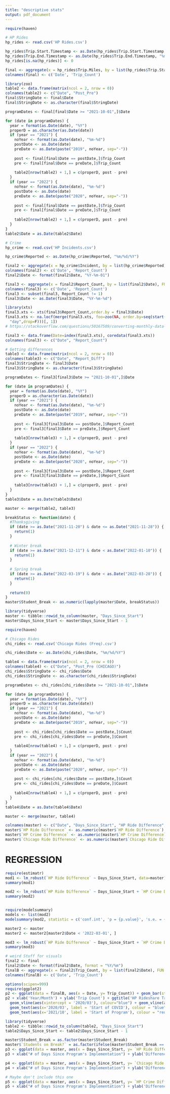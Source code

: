 ---
title: "descriptive stats"
output: pdf_document
---

```{r setup, include=FALSE}
require(haven)

# HP Rides
hp_rides <- read.csv('HP Rides.csv')

hp_rides$Trip.Start.Timestamp <- as.Date(hp_rides$Trip.Start.Timestamp, "%m/%d/%Y")
hp_rides$Trip.End.Timestamp <- as.Date(hp_rides$Trip.End.Timestamp, "%m/%d/%Y")
hp_rides[is.na(hp_rides)] <- 0

```

```{r}
final <- aggregate(x = hp_rides$Trip.Miles, by = list(hp_rides$Trip.Start.Timestamp), FUN = length)
colnames(final) <- c('Date', 'Trip_Count')
```

```{r}
library(zoo)
table2 <- data.frame(matrix(ncol = 2, nrow = 0))
colnames(table2) <- c("Date", "Post_Pre")
final$StringDate <- final$Date
final$StringDate <- as.character(final$StringDate)

programDates <- final[final$Date >= "2021-10-01",]$Date

for (date in programDates) {
  year = format(as.Date(date), "%Y")
  properD = as.character(as.Date(date))
  if (year == "2021") {
    noYear <- format(as.Date(date), "%m-%d")
    postDate <- as.Date(date)
    preDate <- as.Date(paste("2019", noYear, sep="-"))
    
    post <- final[final$Date == postDate,]$Trip_Count
    pre <- final[final$Date == preDate,]$Trip_Count
    
    table2[nrow(table2) + 1,] = c(properD, post - pre)
  }
  if (year == "2022") {
    noYear <- format(as.Date(date), "%m-%d")
    postDate <- as.Date(date)
    preDate <- as.Date(paste("2020", noYear, sep="-"))
    
    post <- final[final$Date == postDate,]$Trip_Count
    pre <- final[final$Date == preDate,]$Trip_Count
    
    table2[nrow(table2) + 1,] = c(properD, post - pre)
  }
}
table2$Date = as.Date(table2$Date)
```

```{r}
# Crime
hp_crime <- read.csv('HP Incidents.csv')

hp_crime$Reported <- as.Date(hp_crime$Reported, "%m/%d/%Y")

final2 <- aggregate(x = hp_crime$Incident, by = list(hp_crime$Reported), FUN = length)
colnames(final2) <- c('Date', 'Report_Count')
final2$Date <- format(final2$Date, "%Y-%m-01")

final3 <- aggregate(x = final2$Report_Count, by = list(final2$Date), FUN = sum)
colnames(final3) <- c('Date', 'Report_Count')
final3 <- subset(final3, Report_Count != 1)
final3$Date <- as.Date(final3$Date, "%Y-%m-%d")
```

``` {r}
library(xts)
final3.xts <- xts(final3$Report_Count,order.by = final3$Date)
final3.xts <- na.locf(merge(final3.xts, foo=zoo(NA, order.by=seq(start(final3.xts), end(final3.xts),
  "day",drop=F)))[, 1])
# https://stackoverflow.com/questions/50167509/converting-monthly-data-to-daily-in-r

final3 <- data.frame(Date=index(final3.xts), coredata(final3.xts))
colnames(final3) <- c("Date", "Report_Count")
```

```{r}
# Getting differences
table3 <- data.frame(matrix(ncol = 2, nrow = 0))
colnames(table3) <- c("Date", "Report_Diff")
final3$StringDate <- final3$Date
final3$StringDate <- as.character(final3$StringDate)

programDates <- final3[final3$Date >= "2021-10-01",]$Date

for (date in programDates) {
  year = format(as.Date(date), "%Y")
  properD = as.character(as.Date(date))
  if (year == "2021") {
    noYear <- format(as.Date(date), "%m-%d")
    postDate <- as.Date(date)
    preDate <- as.Date(paste("2019", noYear, sep="-"))
    
    post <- final3[final3$Date == postDate,]$Report_Count
    pre <- final3[final3$Date == preDate,]$Report_Count
    
    table3[nrow(table3) + 1,] = c(properD, post - pre)
  }
  if (year == "2022") {
    noYear <- format(as.Date(date), "%m-%d")
    postDate <- as.Date(date)
    preDate <- as.Date(paste("2020", noYear, sep="-"))
    
    post <- final3[final3$Date == postDate,]$Report_Count
    pre <- final3[final3$Date == preDate,]$Report_Count
    
    table3[nrow(table3) + 1,] = c(properD, post - pre)
  }
}
table3$Date = as.Date(table3$Date)
```

```{r}
master <- merge(table2, table3)
```

```{r}
breakStatus <- function(date) {
  #Thanksgiving
  if (date >= as.Date("2021-11-20") & date <= as.Date("2021-11-28")) {
    return(1)
  }
  
  # Winter break
  if (date >= as.Date("2021-12-11") & date < as.Date("2022-01-10")) {
    return(1)
  }
  
  # Spring break
  if (date >= as.Date("2022-03-19") & date < as.Date("2022-03-28")) {
    return(1)
  }
  
  return(0)
}
master$Student_Break <- as.numeric(lapply(master$Date, breakStatus))
```

```{r}
library(tidyverse)
master <- tibble::rowid_to_column(master, "Days_Since_Start")
master$Days_Since_Start <- master$Days_Since_Start - 1
```

```{r}
require(haven)

# Chicago Rides
chi_rides <- read.csv('Chicago Rides (Freq).csv')

chi_rides$Date <- as.Date(chi_rides$Date, "%m/%d/%Y")

```

```{r}
table4 <- data.frame(matrix(ncol = 2, nrow = 0))
colnames(table4) <- c("Date", "Post_Pre (CHICAGO)")
chi_rides$StringDate <- chi_rides$Date
chi_rides$StringDate <- as.character(chi_rides$StringDate)

programDates <- chi_rides[chi_rides$Date >= "2021-10-01",]$Date

for (date in programDates) {
  year = format(as.Date(date), "%Y")
  properD = as.character(as.Date(date))
  if (year == "2021") {
    noYear <- format(as.Date(date), "%m-%d")
    postDate <- as.Date(date)
    preDate <- as.Date(paste("2019", noYear, sep="-"))
    
    post <- chi_rides[chi_rides$Date == postDate,]$Count
    pre <- chi_rides[chi_rides$Date == preDate,]$Count
    
    table4[nrow(table4) + 1,] = c(properD, post - pre)
  }
  if (year == "2022") {
    noYear <- format(as.Date(date), "%m-%d")
    postDate <- as.Date(date)
    preDate <- as.Date(paste("2020", noYear, sep="-"))
    
    post <- chi_rides[chi_rides$Date == postDate,]$Count
    pre <- chi_rides[chi_rides$Date == preDate,]$Count
    
    table4[nrow(table4) + 1,] = c(properD, post - pre)
  }
}
table4$Date = as.Date(table4$Date)
```

```{r}
master <- merge(master, table4)
```

```{r}
colnames(master) <- c("Date", "Days_Since_Start", "HP Ride Difference", "HP Crime Difference", "Student_Break", "Chicago Ride Difference")
master$`HP Ride Difference` <- as.numeric(master$`HP Ride Difference`)
master$`HP Crime Difference` <- as.numeric(master$`HP Crime Difference`)
master$`Chicago Ride Difference` <- as.numeric(master$`Chicago Ride Difference`)
```

# REGRESSION

```{r}
require(estimatr)
mod1 <- lm_robust(`HP Ride Difference` ~ Days_Since_Start, data=master)
summary(mod1)
```

```{r}
mod2 <- lm_robust(`HP Ride Difference` ~ Days_Since_Start + `HP Crime Difference` + Student_Break + `Chicago Ride Difference`, data=master)
summary(mod2)


require(modelsummary)
models <- list(mod2)
modelsummary(mod2, statistic = c('conf.int', 'p = {p.value}', 's.e. = {std.error}'))
```

```{r}
master2 <- master
master2 <- master2[master2$Date < '2022-03-01', ]

mod3 <- lm_robust(`HP Ride Difference` ~ Days_Since_Start + `HP Crime Difference` + Student_Break + `Chicago Ride Difference`, data=master2)
summary(mod3)
```






```{r}
# weird Stuff for visuals
final2 <- final
final2$Date <- format(final2$Date, format = "%Y/%m")
finalB <- aggregate(x = final2$Trip_Count, by = list(final2$Date), FUN = sum)
colnames(finalB) <- c('Date', 'Trip_Count')
```

```{r}
options(scipen=999)
require(ggplot2)
p2 <- ggplot(data = finalB, aes(x = Date, y= Trip_Count)) + geom_bar(stat='identity') + theme(axis.text.x = element_text(angle = 90, vjust = 0.5, hjust=1))
p2 + xlab('Year/Month') + ylab('Trip Count') + ggtitle('HP Rideshare Trips Taken by Month') +
  geom_vline(aes(xintercept = '2020/03'), colour="blue") + geom_vline(aes(xintercept = '2021/10'), colour="red") +
  geom_text(aes(x='2020/03', label = 'Start of COVID'), colour = "blue", y = 260000) +
  geom_text(aes(x='2021/10', label = 'Start of Program'), colour = "red", y = 260000)
```

```{r}
library(tidyverse)
table2 <- tibble::rowid_to_column(table2, "Days_Since_Start")
table2$Days_Since_Start <- table2$Days_Since_Start - 1
```

```{r}
master$Student_Break = as.factor(master$Student_Break)
master$`Students on Break?` = as.factor(ifelse(master$Student_Break == 0, "Not on break", "On break"))
p3 <- ggplot(data = master, aes(x = Days_Since_Start, y= `HP Ride Difference`, fill = `Students on Break?`)) + geom_bar(stat='identity') + theme(axis.text.x = element_text(angle = 90, vjust = 0.5, hjust=1))
p3 + xlab("# of Days Since Program's Implementation") + ylab('Difference in # of rides (CURRENT - HISTORIC)') + ggtitle('HP Ridership Difference between Program Dates and Historic Dates')
```
```{r}
p4 <- ggplot(data = master, aes(x = Days_Since_Start, y= `Chicago Ride Difference`)) + geom_bar(stat='identity') + theme(axis.text.x = element_text(angle = 90, vjust = 0.5, hjust=1))
p4 + xlab("# of Days Since Program's Implementation") + ylab('Difference in # of rides (CURRENT - HISTORIC)') + ggtitle('Chicago Ridership Difference between Program Dates and Historic Dates')
```

```{r}
# Maybe don't include this one
p5 <- ggplot(data = master, aes(x = Days_Since_Start, y= `HP Crime Difference`)) + geom_bar(stat='identity') + theme(axis.text.x = element_text(angle = 90, vjust = 0.5, hjust=1))
p5 + xlab("# of Days Since Program's Implementation") + ylab('Difference in # of crimes (CURRENT - HISTORIC)') + ggtitle('Chicago Crime Count Difference between Program Dates and Historic Dates')
```